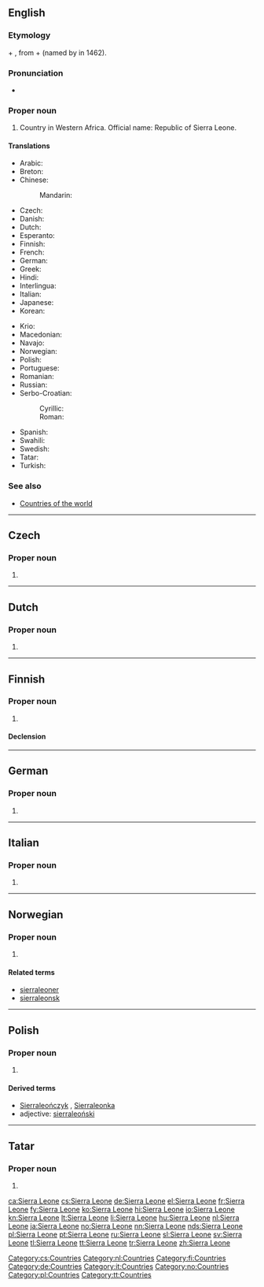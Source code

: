 ==English==
{{wikipedia}}

===Etymology===
{{etyl|es}} {{term|sierra|lang=es||mountain}} + {{term|leona|lang=es||lioness}}, from {{etyl|pt}} {{term|serra|lang=pt||mountain}} + {{term|leoa||lioness}} (named by {{w|Pedro de Sintra}} in 1462).

===Pronunciation===
* {{audio|En-us-Sierra Leone.ogg|Audio (US)}}

===Proper noun===
{{en-proper noun}}

# Country in Western Africa. Official name: Republic of Sierra Leone.

====Translations====
{{trans-top|Republic of Sierra Leone}}
* Arabic: {{t|ar|سيراليون|m|tr=siraliyuun|sc=Arab}}
* Breton: {{t-|br|Sierra Leone|xs=Breton}}
* Chinese:
*: Mandarin: {{t-|cmn|塞拉利昂|tr=Sàilālì'áng|sc=Hani}}
* Czech: {{t-|cs|Sierra Leone|f}}
* Danish: {{t-|da|Sierra Leone}}
* Dutch: {{t+|nl|Sierra Leone}}
* Esperanto: {{t|eo|Siera-Leono|xs=Esperanto}}
* Finnish: {{t-|fi|Sierra Leone}}
* French: {{t+|fr|Sierra Leone|f}}
* German: {{t+|de|Sierra Leone}}
* Greek: {{t|el|Σιέρρα Λεόνε|f}}
* Hindi: {{t|hi|सिएरा लियोन|tr=si'ērā liyōn|sc=Deva}}
* Interlingua: {{t|ia|Sierra Leon|xs=Interlingua}}
* Italian: {{t-|it|Sierra Leone|f}}
* Japanese: {{t-|ja|シエラレオネ|tr=Shierareone}}
* Korean: {{t|ko|시에라 리온|tr=Siera Lion|sc=Kore}}
{{trans-mid}}
* Krio: {{tø|kri|Salone}}
* Macedonian: {{t|mk|Сиера Леоне|f|tr=Siéra Leóne}}
* Navajo: {{tø|nv|Náshdóítsoh Bitsiijįʼ Daditłʼooʼígíí Bidził}}
* Norwegian: {{t+|no|Sierra Leone}}
* Polish: {{t+|pl|Sierra Leone}}
* Portuguese: {{t+|pt|Serra Leoa}}
* Romanian: {{t-|ro|Sierra Leone}}
* Russian: {{t-|ru|Сьерра-Леоне|f|tr=S’jérra-Leóne}}
* Serbo-Croatian:
*: Cyrillic: {{t|sh|Сијера Леоне|f}}
*: Roman: {{t|sh|Sijera Leone|f}}
* Spanish: {{t+|es|Sierra Leona}}
* Swahili: {{t|sw|Siera Leoni}}
* Swedish: {{t+|sv|Sierra Leone}}
* Tatar: {{t|tt|Sierra Leone}}
* Turkish: {{t|tr|Sierra Leone}}
{{trans-bottom}}

===See also===
* [[Appendix:Countries of the world|Countries of the world]]

----

==Czech==

===Proper noun===
{{cs-proper noun|g=f}}

# {{l|en|Sierra Leone}}

[[Category:cs:Countries]]

----

==Dutch==

===Proper noun===
{{head|nl|proper noun}}

# {{l|en|Sierra Leone}}

[[Category:nl:Countries]]

----

==Finnish==
{{wikipedia|lang=fi}}

===Proper noun===
{{fi-proper noun}}

# {{l|en|Sierra Leone}}

====Declension====
{{fi-decl-nalle|Sierra Leon|nopl=1}}

[[Category:fi:Countries]]

----

==German==
{{wikipedia|lang=de}}

===Proper noun===
{{head|de|proper noun|g=n}}

# {{l|en|Sierra Leone}}

[[Category:de:Countries]]

----

==Italian==
{{wikipedia|lang=it}}

===Proper noun===
{{it-proper noun|g=f}}

# {{l|en|Sierra Leone}}

[[Category:it:Countries]]

----

==Norwegian==

===Proper noun===
{{head|no|proper noun}}

# {{l|en|Sierra Leone}}

====Related terms====
* [[sierraleoner]]
* [[sierraleonsk]]

[[Category:no:Countries]]

----

==Polish==

===Proper noun===
{{head|pl|proper noun|g=n|undeclinable}}

# {{l|en|Sierra Leone}}

====Derived terms====
* [[Sierraleończyk]] {{m}}, [[Sierraleonka]] {{f}}
* adjective: [[sierraleoński]]

[[Category:pl:Countries]]

----

==Tatar==

===Proper noun===
{{tt-pos|proper noun|l}}

# {{l|en|Sierra Leone}}

[[Category:tt:Countries]]

[[ca:Sierra Leone]]
[[cs:Sierra Leone]]
[[de:Sierra Leone]]
[[el:Sierra Leone]]
[[fr:Sierra Leone]]
[[fy:Sierra Leone]]
[[ko:Sierra Leone]]
[[hi:Sierra Leone]]
[[io:Sierra Leone]]
[[kn:Sierra Leone]]
[[lt:Sierra Leone]]
[[li:Sierra Leone]]
[[hu:Sierra Leone]]
[[nl:Sierra Leone]]
[[ja:Sierra Leone]]
[[no:Sierra Leone]]
[[nn:Sierra Leone]]
[[nds:Sierra Leone]]
[[pl:Sierra Leone]]
[[pt:Sierra Leone]]
[[ru:Sierra Leone]]
[[sl:Sierra Leone]]
[[sv:Sierra Leone]]
[[tl:Sierra Leone]]
[[tt:Sierra Leone]]
[[tr:Sierra Leone]]
[[zh:Sierra Leone]]